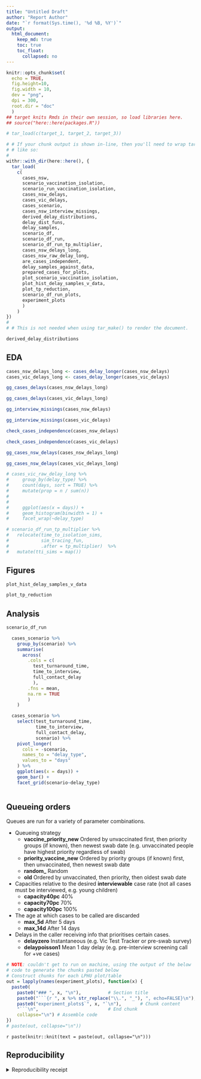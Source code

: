 ```yaml
---
title: "Untitled Draft"
author: "Report Author"
date: "`r format(Sys.time(), '%d %B, %Y')`"
output: 
  html_document:
    keep_md: true
    toc: true
    toc_float:
      collapsed: no
---
```


```r
knitr::opts_chunk$set(
  echo = TRUE,
  fig.height=10,
  fig.width = 10,
  dev = "png",
  dpi = 300,
  root.dir = "doc"
  )
## target knits Rmds in their own session, so load libraries here.
## source("here::here(packages.R"))
```

```r
# tar_load(c(target_1, target_2, target_3))

# # If your chunk output is shown in-line, then you'll need to wrap tar_load()
# # like so:
# 
withr::with_dir(here::here(), {
  tar_load(
    c(
      cases_nsw,
      scenario_vaccination_isolation,
      scenario_run_vaccination_isolation,
      cases_nsw_delays,
      cases_vic_delays,
      cases_scenario,
      cases_nsw_interview_missings,
      derived_delay_distributions,
      delay_dist_funs,
      delay_samples,
      scenario_df,
      scenario_df_run,
      scenario_df_run_tp_multiplier,
      cases_nsw_delays_long,
      cases_nsw_raw_delay_long,
      are_cases_independent,
      delay_samples_against_data,
      prepared_cases_for_plots,
      plot_scenario_vaccination_isolation,
      plot_hist_delay_samples_v_data,
      plot_tp_reduction,
      scenario_df_run_plots,
      experiment_plots
      )
    )
})
# 
# # This is not needed when using tar_make() to render the document.
```


```r
derived_delay_distributions
```


## EDA

```r
cases_nsw_delays_long <- cases_delay_longer(cases_nsw_delays)
cases_vic_delays_long <- cases_delay_longer(cases_vic_delays)
```

```r
gg_cases_delays(cases_nsw_delays_long)
```


```r
gg_cases_delays(cases_vic_delays_long)
```


```r
gg_interview_missings(cases_nsw_delays)
```


```r
gg_interview_missings(cases_vic_delays)
```


```r
check_cases_independence(cases_nsw_delays)
```


```r
check_cases_independence(cases_vic_delays)
```


```r
gg_cases_nsw_delays(cases_nsw_delays_long)
```


```r
gg_cases_nsw_delays(cases_vic_delays_long)
```


```r
# cases_vic_raw_delay_long %>% 
#     group_by(delay_type) %>% 
#     count(days, sort = TRUE) %>% 
#     mutate(prop = n / sum(n))
#   
#   
#     ggplot(aes(x = days)) + 
#     geom_histogram(binwidth = 1) + 
#     facet_wrap(~delay_type)
```


```r
# scenario_df_run_tp_multiplier %>% 
#   relocate(time_to_isolation_sims,
#            sim_tracing_fun,
#            .after = tp_multiplier)  %>% 
#   mutate(tti_sims = map())
```

## Figures

```r
plot_hist_delay_samples_v_data
```

```r
plot_tp_reduction
```

## Analysis

```r
scenario_df_run 
```

```r
  cases_scenario %>% 
    group_by(scenario) %>% 
    summarise(
      across(
        .cols = c(
          test_turnaround_time,
          time_to_interview,
          full_contact_delay
          ),
        .fns = mean,
        na.rm = TRUE
        )
    )

  cases_scenario %>%
    select(test_turnaround_time,
           time_to_interview,
           full_contact_delay,
           scenario) %>% 
    pivot_longer(
      cols = -scenario,
      names_to = "delay_type",
      values_to = "days"
    ) %>% 
    ggplot(aes(x = days)) +
    geom_bar() + 
    facet_grid(scenario~delay_type)
  
```

## Queueing orders {.tabset .tabset-pills}

Queues are run for a variety of parameter combinations.

- Queueing strategy
  - **vaccine_priority_new** Ordered by unvaccinated first, then priority groups (if known), then newest swab date (e.g. unvaccinated people have highest priority regardless of swab)
  - **priority_vaccine_new** Ordered by priority groups (if known) first, then unvaccinated, then newest swab date
  - **random_** Random
  - **old** Ordered by unvaccinated, then priority, then oldest swab date
- Capacities relative to the desired **interviewable** case rate (not all cases must be interviewed, e.g. young children)
  - **capacity40pc** 40%
  - **capacity70pc** 70%
  - **capacity100pc** 100%
- The age at which cases to be called are discarded
  - **max_5d** After 5 days
  - **max_14d** After 14 days
- Delays in the caller receiving info that prioritises certain cases. 
  - **delayzero** Instantaneous (e.g. Vic Test Tracker or pre-swab survey)
  - **delaypoisson1** Mean 1 day delay (e.g. pre-interview screening call for +ve cases)

```r
# NOTE: couldn't get to run on machine, using the output of the below
# code to generate the chunks pasted below
# Construct chunks for each LPHU plot/table
out = lapply(names(experiment_plots), function(x) {
  paste0(
    paste0("### ", x, "\n"),          # Section title
    paste0("```{r ", x %>% str_replace("\\.", "_"), ", echo=FALSE}\n"),   # Chunk header
    paste0("experiment_plots$`", x, "`\n"),       # Chunk content
    "```\n",                          # End chunk
    collapse="\n") # Assemble code
})
# paste(out, collapse="\n"))

```

`r paste(knitr::knit(text = paste(out, collapse="\n")))`

## Reproducibility

<details><summary>Reproducibility receipt</summary>

```r
## datetime
Sys.time()

## repository
if(requireNamespace('git2r', quietly = TRUE)) {
  git2r::repository()
} else {
  c(
    system2("git", args = c("log", "--name-status", "-1"), stdout = TRUE),
    system2("git", args = c("remote", "-v"), stdout = TRUE)
  )
}

## session info
sessionInfo()
```

</details>
